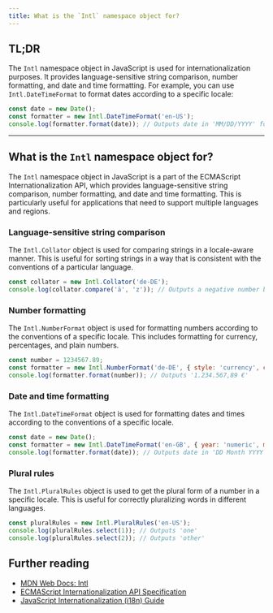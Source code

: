 ```yaml
---
title: What is the `Intl` namespace object for?
---
```


## TL;DR

The `Intl` namespace object in JavaScript is used for internationalization purposes. It provides language-sensitive string comparison, number formatting, and date and time formatting. For example, you can use `Intl.DateTimeFormat` to format dates according to a specific locale:

```javascript
const date = new Date();
const formatter = new Intl.DateTimeFormat('en-US');
console.log(formatter.format(date)); // Outputs date in 'MM/DD/YYYY' format
```

---

## What is the `Intl` namespace object for?

The `Intl` namespace object in JavaScript is a part of the ECMAScript Internationalization API, which provides language-sensitive string comparison, number formatting, and date and time formatting. This is particularly useful for applications that need to support multiple languages and regions.

### Language-sensitive string comparison

The `Intl.Collator` object is used for comparing strings in a locale-aware manner. This is useful for sorting strings in a way that is consistent with the conventions of a particular language.

```javascript
const collator = new Intl.Collator('de-DE');
console.log(collator.compare('ä', 'z')); // Outputs a negative number because 'ä' comes before 'z' in German
```

### Number formatting

The `Intl.NumberFormat` object is used for formatting numbers according to the conventions of a specific locale. This includes formatting for currency, percentages, and plain numbers.

```javascript
const number = 1234567.89;
const formatter = new Intl.NumberFormat('de-DE', { style: 'currency', currency: 'EUR' });
console.log(formatter.format(number)); // Outputs '1.234.567,89 €'
```

### Date and time formatting

The `Intl.DateTimeFormat` object is used for formatting dates and times according to the conventions of a specific locale.

```javascript
const date = new Date();
const formatter = new Intl.DateTimeFormat('en-GB', { year: 'numeric', month: 'long', day: 'numeric' });
console.log(formatter.format(date)); // Outputs date in 'DD Month YYYY' format
```

### Plural rules

The `Intl.PluralRules` object is used to get the plural form of a number in a specific locale. This is useful for correctly pluralizing words in different languages.

```javascript
const pluralRules = new Intl.PluralRules('en-US');
console.log(pluralRules.select(1)); // Outputs 'one'
console.log(pluralRules.select(2)); // Outputs 'other'
```

## Further reading

- [MDN Web Docs: Intl](https://developer.mozilla.org/en-US/docs/Web/JavaScript/Reference/Global_Objects/Intl)
- [ECMAScript Internationalization API Specification](https://tc39.es/ecma402/)
- [JavaScript Internationalization (i18n) Guide](https://www.digitalocean.com/community/tutorials/js-intl)

